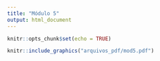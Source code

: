 ```yaml
---
title: "Módulo 5"
output: html_document
---
```


```r
knitr::opts_chunk$set(echo = TRUE)
```

```r
knitr::include_graphics("arquivos_pdf/mod5.pdf")
```


